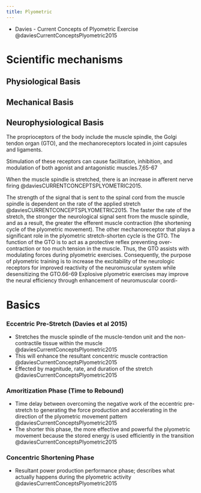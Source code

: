 ```yaml
---
title: Plyometric
---
```


:::{.callout title="Resources"}

- Davies - Current Concepts of Plyometric Exercise @daviesCurrentConceptsPlyometric2015
:::


# Scientific mechanisms

## Physiological Basis

## Mechanical Basis


## Neurophysiological Basis

The proprioceptors of the body include the muscle spindle, the Golgi tendon organ (GTO), and the mechanoreceptors located in joint capsules and ligaments. 

Stimulation of these receptors can cause facilitation, inhibition, and modulation of both agonist and antagonistic muscles.7,65-67

When the muscle spindle is stretched, there is an increase in afferent nerve firing @daviesCURRENTCONCEPTSPLYOMETRIC2015.

The strength of the signal that is sent to the spinal cord from the muscle spindle is dependent on the rate of the applied stretch @daviesCURRENTCONCEPTSPLYOMETRIC2015.
The faster the rate of the stretch, the stronger the neurological signal sent from the muscle spindle, and as a result, the greater the efferent muscle contraction (the shortening cycle of the plyometric movement). 
The other mechanoreceptor that plays a significant role in the plyometric stretch-shorten cycle is the GTO. The function of the GTO is to act as a protective reflex preventing over-contraction or too much tension in the muscle. Thus, the GTO assists with modulating forces during plyometric exercises. Consequently, the purpose of plyometric training is to increase the excitability of the neurologic receptors for improved reactivity of the neuromuscular system while desensitizing the GTO.66-69 Explosive plyometric exercises may improve the neural efficiency through enhancement of neuromuscular coordi-



# Basics

:::{layout-ncol="3"}

### Eccentric Pre-Stretch (Davies et al 2015)

- Stretches the muscle spindle of the muscle-tendon unit and the non-contractile tissue within the muscle @daviesCurrentConceptsPlyometric2015
- This will enhance the resultant concentric muscle contraction @daviesCurrentConceptsPlyometric2015
- Effected by magnitude, rate, and duration of the stretch @daviesCurrentConceptsPlyometric2015 

### Amoritization Phase (Time to Rebound)

- Time delay between overcoming the negative work of the eccentric pre-stretch to generating the force production and accelerating in the direction of the plyometric movement pattern @daviesCurrentConceptsPlyometric2015 
- The shorter this phase, the more effective and powerful the plyometric movement because the stored energy is used efficiently in the transition @daviesCurrentConceptsPlyometric2015 

### Concentric Shortening Phase 

- Resultant power production performance phase; describes what actually happens during the plyometric activity @daviesCurrentConceptsPlyometric2015 

::: 


